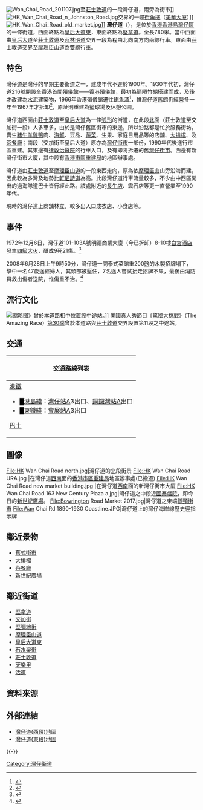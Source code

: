 {{Infobox Hong Kong Road
|   中文街道名稱    =  灣仔道
|   英文街道名稱    =  Wan Chai Road
|   圖片        =  File:Wan Chai Road Near Wan Chai Market 2008.jpg
|   圖片說明    =  灣仔道近皇后大道東交界
|   路段總長度  =  1
|   車速限制    =  50
|   行車線數量  =  兩線南行<br/>（莊士敦道至皇后大道東一段）<br/>兩線雙程（莊士敦道至摩理臣山道一段）<br/>單線東行（摩理臣山道至堅拿道西一段）
|   所在地區    =  [[灣仔區|灣仔區]]
|   起點        =  [[皇后大道東_(街道)|皇后大道東]]
|   終點        =  [[堅拿道西|堅拿道西]]
|   通車日期    =
|   鄰近景物    =  [[傳統市場|舊式街市]]、[[大排檔|大排檔]]、[[茶餐廳|茶餐廳]]、<br />建築物新舊交替
|   鄰近街道    =  [[石水渠街|石水渠街]]、[[皇后大道|皇后大道東]]、[[莊士敦道|莊士敦道]]、<br />[[摩理臣山道|摩理臣山道]]
}}
[[File:Wan_Chai_Road_201107.jpg|thumb]]至[[莊士敦道|莊士敦道]]的一段灣仔道，兩旁為街市]]
[[File:HK_Wan_Chai_Road_n_Johnston_Road.jpg|thumb]]交界的一幢[[街角樓|街角樓]]（[[美華大廈|美華大廈]]）]]
[[File:HK_Wan_Chai_Road_old_market.jpg|thumb]]]]
'''灣仔道'''（{{lang-en|'''Wan Chai Road'''}}），是位於[[香港|香港]][[香港島|香港島]][[灣仔區|灣仔區]]的一條街道，西面終點為[[皇后大道|皇后大道東]]，東面終點為[[堅拿道|堅拿道]]。全長780米。當中西面由[[皇后大道|皇后大道]]至[[莊士敦道|莊士敦道]]及[[菲林明道|菲林明道]]交界一段為程由北向南方向兩線行車。東面由[[莊士敦道|莊士敦道]]交界至[[摩理臣山道|摩理臣山道]]為雙線行車。

==特色==
灣仔道是灣仔的早期主要街道之一，建成年代不遲於1900年。1930年代初，灣仔道216號開設全香港首間[[殯儀館|殯儀館]]——[[香港殯儀館|香港殯儀館]]，最初為簡陋竹棚搭建而成，及後才改建為[[水泥|水泥]]建築物，1966年香港殯儀館遷往[[鰂魚涌|鰂魚涌]]<ref>{{cite news | title=香港殯儀舘新舘 昨日開幕紀盛 致賀紳商親友數逾千人 蕭明伉儷親自款接嘉賓 |publisher=[[華僑日報|華僑日報]]第二張第二頁 |date=1966年9月6日 }}{{zh-hant}}</ref>，惟灣仔道舊館仍經營多一年至1967年才拆卸<ref>{{cite web | title=《1968年香港年鑑》 |publisher=[[華僑日報|華僑日報]] |date=1968年 }}{{zh-hant}}</ref>，原址則重建為籃球場及休憩公園。

灣仔道西面由[[莊士敦道|莊士敦道]]至[[皇后大道|皇后大道]]為一條[[弧形|弧形]]的街道，在此段[[北|北]]面（莊士敦道至交加街一段）人多車多，由於是灣仔舊區街市的東邊，所以沿路都是忙於服務街坊，賣生[[豬|豬]][[牛|牛]][[羊|羊]][[雞|雞]][[鴨|鴨]]肉、[[海鮮|海鮮]]、豆品、[[蔬菜|蔬菜]]、生果、家庭日用品等的店舖、[[大排檔|大排檔]]、及[[茶餐廳|茶餐廳]]；南段（交加街至皇后大道）原亦為[[灣仔街市|灣仔街市]]一部份，1990年代後進行市區重建。其東邊有[[律敦治醫院|律敦治醫院]]的行車入口，及有即將拆遷的舊[[灣仔街市|灣仔街市]]。西邊有新灣仔街市大廈，其中設有[[香港市區重建局|香港市區重建局]]的地區辦事處。 

灣仔道由[[莊士敦道|莊士敦道]]至[[摩理臣山道|摩理臣山道]]的一段東西走向，原為依[[摩理臣山|摩理臣山]]山旁沿海而建，因此較為多灣及地勢比[[軒尼詩道|軒尼詩道]]為高。此段灣仔道行車流量較多，不少由中西區開出的過海隊道巴士皆行經此路。該處附近的[[長生店|長生店]]、雲石店等更一直營業至1990年代。

現時的灣仔道上商舖林立，較多出入口成衣店、小食店等。

==事件==
1972年12月6日，灣仔道101-103A號明德商業大廈（今已拆卸）8-10樓[[白宮酒店|白宮酒店]]發生[[香港火警分級制度#四級火警|四級大火]]，釀成9死21傷。<ref>{{cite web | title=白宮酒店燬於一炬 九名男女葬身火窟 另有廿一人傷 住客逃生驚險 |publisher=[[大公報|大公報]]第四版 |date=1972年12月7日 }}{{zh-hant}}</ref>

2008年6月28日上午9時50分，灣仔道一間泰式菜館重200[[磅|磅]]的木製招牌塌下，擊中一名47歲途經婦人，其頭部被壓住，7名途人嘗試抬走招牌不果，最後由消防員救出傷者送院，惟傷重不治。<ref>{{cite web | url=http://hk.apple.nextmedia.com/news/art/20080629/11287385 | title=塌招牌砸死人 好媽媽灣仔道上班途中送命 | publisher=[[蘋果日報_(香港)|蘋果日報]] | date=2008年6月29日 | accessdate=2016年5月2日 | archive-date=2016年6月1日 | archive-url=https://web.archive.org/web/20160601130815/http://hk.apple.nextmedia.com/news/art/20080629/11287385 | dead-url=no }}{{zh-hant}}</ref>

==流行文化==
[[File:Johnston_Road_Tree_2013.jpg|缩略图]]》曾於本道路相中位置設中途站。]]
美國真人秀節目《[[驚險大挑戰|驚險大挑戰]]》（The Amazing Race）[[極速前進30|第30季]]曾於本道路與[[莊士敦道|莊士敦道]]交界設置第11段之中途站。

==交通==
{| class="mw-collapsible mw-collapsed wikitable" style="margin: 0 auto; width: auto;" 
! 交通路線列表
|-
|
;[[港鐵|港鐵]]
*<font color="{{港島綫色彩}}">█</font>[[港島綫|港島綫]]：[[灣仔站|灣仔站]]A3出口、[[銅鑼灣站|銅鑼灣站]]A出口
*<font color="{{東鐵綫色彩}}">█</font>[[東鐵綫|東鐵綫]]：[[會展站|會展站]]A3出口
;[[香港巴士|巴士]]
{{港島巴士簡單列表|1|1M|1P|6|6A|6X|10|15|15B|23B|37A|37B|37X|66|75|90|97|789|N72|N90}}
{{過海隧道巴士簡單列表|101|107|107P|108|109|111|111P|112|113|115|116|117|170|171|171A|182|182X|601|671|680|680A|680B|680P|690|N121|N122|N170|N171}}
{{大嶼山巴士簡單列表|A17}}
{{港島專線小巴簡單列表|4A|4B}}
|}

==圖像==
<gallery>
File:HK Wan Chai Road north.jpg|灣仔道的[[北|北]]段街景
File:HK Wan Chai Road URA.jpg |在灣仔道[[西|西]][[南|南]]面的[[香港市區重建局|香港市區重建局]]地區辦事處(已搬遷) 
File:HK Wan Chai Road new market building.jpg |在灣仔道[[西|西]][[南|南]]面的新灣仔街市大廈
File:HK Wan Chai Road 163 New Century Plaza a.jpg|灣仔道之中段近[[國泰戲院|國泰戲院]]，即今日的[[新世紀廣場_(灣仔)|新世紀廣場]]。
File:Bowrington Road Market 2017.jpg|灣仔道之東端[[鵝頸街市|鵝頸街市]]
File:Wan Chai Rd 1890-1930 Coastline.JPG|灣仔道上的灣仔海岸線歷史徑指示牌
</gallery>

==鄰近景物==
*[[傳統市場|舊式街市]]
*[[大排檔|大排檔]]
*[[茶餐廳|茶餐廳]]
*[[新世紀廣場_(灣仔)|新世紀廣場]]

==鄰近街道==
*[[堅拿道|堅拿道]]
*[[交加街|交加街]]
*[[堅彌地街|堅彌地街]]
*[[摩理臣山道|摩理臣山道]]
*[[皇后大道|皇后大道東]]
*[[石水渠街|石水渠街]]
*[[莊士敦道|莊士敦道]]
*[[天樂里|天樂里]]
*[[活道|活道]]

==資料來源==
{{reflist}}

==外部連結==
{{wikinews|香港灣仔巨型招牌塌下砸死女途人}}
{{stack begin | align=center | clear=false }}{{commonscat|Wan Chai Road}}{{stack end}}
*[http://webserv2.discoverhongkong.com/taiwan/mustknow/maps/images/wanchai_a2.pdf 灣仔道(西段)地圖]{{dead link|date=2018年1月 |bot=InternetArchiveBot |fix-attempted=yes }}
*[http://www.centamap.com/scripts/centamap2.asp?lg=B5&cx=836348&cy=815388&zm=3&mx=836348&my=815388&ms=2&sx=&sy=&ss=0&sl=&vm=&lb=&ly= 灣仔道(東段)地圖] {{Wayback|url=http://www.centamap.com/scripts/centamap2.asp?lg=B5&cx=836348&cy=815388&zm=3&mx=836348&my=815388&ms=2&sx=&sy=&ss=0&sl=&vm=&lb=&ly= |date=20070313110216 }}
{{-}}

{{灣仔舊區街道}}

[[Category:灣仔街道|Category:灣仔街道]]